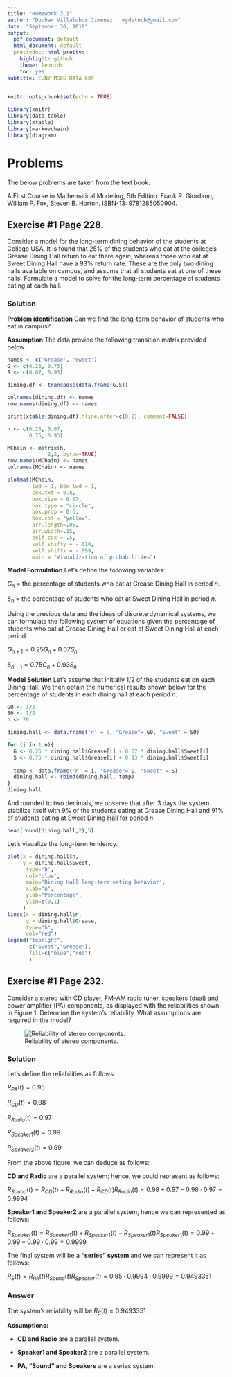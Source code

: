 ```yaml
---
title: "Homework 3.1"
author: "Duubar Villalobos Jimenez   mydvtech@gmail.com"
date: "September 30, 2018"
output:
  pdf_document: default
  html_document: default
  prettydoc::html_pretty:
    highlight: github
    theme: leonids
    toc: yes
subtitle: CUNY MSDS DATA 609
---
```


```r

knitr::opts_chunk$set(echo = TRUE)

```


```r

library(knitr)
library(data.table)
library(xtable)
library(markovchain)
library(diagram)

```

# Problems

The below problems are taken from the text book:

A First Course in Mathematical Modeling, 5th Edition. Frank R. Giordano, William P. Fox, Steven B. Horton. ISBN-13: 9781285050904.

## Exercise \#1 Page 228.

Consider a model for the long-term dining behavior of the students at College USA. It is found that 25\% of the students who eat at the college's Grease Dining Hall return to eat there again, whereas those who eat at Sweet Dining Hall have a 93\% return rate. These are the only two dining halls available on campus, and assume that all students eat at one of these halls. Formulate a model to solve for the long-term percentage of students eating at each hall.

### Solution

**Problem identification** Can we find the long-term behavior of students who eat in campus?

**Assumption** The data provide the following transition matrix provided below.

```r
names <- c('Grease', 'Sweet')
G <- c(0.25, 0.75)
S <- c(0.07, 0.93)

dining.df <- transpose(data.frame(G,S))

colnames(dining.df) <- names
row.names(dining.df) <- names

```

```r
print(xtable(dining.df),hline.after=c(0,2), comment=FALSE)
```

```r
h <- c(0.25, 0.07,
       0.75, 0.93)

MChain <- matrix(h,
             2,2, byrow=TRUE)
row.names(MChain) <- names
colnames(MChain) <- names

plotmat(MChain,
        lwd = 1, box.lwd = 1,
        cex.txt = 0.8,
        box.size = 0.07,
        box.type = "circle",
        box.prop = 0.6,
        box.col = "yellow",
        arr.length=.05,
        arr.width=.15,
        self.cex = .5,
        self.shifty = -.010,
        self.shiftx = -.099,
        main = "Visualization of probabilities")

```


**Model Formulation** Let's define the following variables:

$G_n$ = the percentage of students who eat at Grease Dining Hall in period $n$.

$S_n$ = the percentage of students who eat at Sweet Dining Hall in period $n$.

Using the previous data and the ideas of discrete dynamical systems, we can formulate the following system of equations given the percentage of students who eat at Grease Dining Hall or eat at Sweet Dining Hall at each period.

$G_{n+1} = 0.25G_n + 0.07S_n$

$S_{n+1} = 0.75G_n + 0.93S_n$

**Model Solution** Let's assume that initially 1/2 of the students eat on each Dining Hall. We then obtain the numerical results shown below for the percentage of students in each dining hall at each period $n$.

```r
G0 <- 1/2
S0 <- 1/2
n <- 20

dining.hall <- data.frame('n' = 0, "Grease"= G0, "Sweet" = S0)

for (i in 1:n){
  G <- 0.25 * dining.hall$Grease[i] + 0.07 * dining.hall$Sweet[i]
  S <- 0.75 * dining.hall$Grease[i] + 0.93 * dining.hall$Sweet[i]
  
  temp <- data.frame('n' = i, "Grease"= G, "Sweet" = S)
  dining.hall <- rbind(dining.hall, temp)
}
dining.hall
```

And rounded to two decimals, we observe that after 3 days the system stabilize itself with 9\% of the students eating at Grease Dining Hall and 91\% of students eating at Sweet Dining Hall for period $n$.

```r
head(round(dining.hall,2),5)
```

Let's visualize the long-term tendency.

```r
plot(x = dining.hall$n,
     y = dining.hall$Sweet,
      type="b", 
      col="blue",
      main='Dining Hall long-term eating behavior',
      xlab="n", 
      ylab="Percentage",
      ylim=c(0,1)
     )
lines(x = dining.hall$n,
      y = dining.hall$Grease, 
      type="b",
      col="red")
legend("topright", 
       c("Sweet","Grease"),
       fill=c("blue","red")
       )
```

\newpage

## Exercise \#1 Page 232.

Consider a stereo with CD player, FM-AM radio tuner, speakers (dual) and power amplifier (PA) components, as displayed with the reliabilities shown in Figure 1. Determine the system's reliability. What assumptions are required in the model?

![Reliability of stereo components.](/home/mydvtech/Dropbox/CUNY/Courses/DATA609/Assignments/Hmwk-3.1/figures/Data621-Figure611.png)

### Solution

Let's define the reliabilities as follows:

$R_{PA}(t) = 0.95$

$R_{CD}(t) = 0.98$

$R_{Radio}(t) = 0.97$

$R_{Speaker1}(t) = 0.99$

$R_{Speaker2}(t) = 0.99$

From the above figure, we can deduce as follows:

**CD and Radio** are a parallel system; hence, we could represent as follows:

$R_{Sound}(t) = R_{CD}(t) + R_{Radio}(t) -  R_{CD}(t) R_{Radio}(t) =  0.98 + 0.97 - 0.98 \cdot 0.97 = 0.9994$

**Speaker1 and Speaker2** are a parallel system, hence we can represented as follows:

$R_{Speaker}(t) = R_{Speaker1}(t) + R_{Speaker1}(t) -  R_{Speaker1}(t) R_{Speaker1}(t) = 0.99 + 0.99 - 0.99 \cdot 0.99 = 0.9999$

The final system will be a **"series" system** and we can represent it as follows:

$R_S(t) = R_{PA}(t) R_{Sound}(t) R_{Speaker}(t) = 0.95 \cdot 0.9994 \cdot 0.9999 = 0.9493351$

### Answer

The system's reliability will be $R_S(t) = 0.9493351$

**Assumptions:**

- **CD and Radio** are a parallel system.

- **Speaker1 and Speaker2** are a parallel system.

- **PA, "Sound" and Speakers** are a series system. 